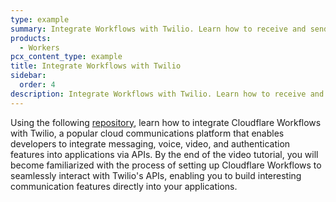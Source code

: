 ```yaml
---
type: example
summary: Integrate Workflows with Twilio. Learn how to receive and send text messages and phone calls via APIs and Webhooks.
products:
  - Workers
pcx_content_type: example
title: Integrate Workflows with Twilio
sidebar:
  order: 4
description: Integrate Workflows with Twilio. Learn how to receive and send text messages and phone calls via APIs and Webhooks.
---
```



Using the following [repository](https://github.com/craigsdennis/twilio-cloudflare-workflow), learn how to integrate Cloudflare Workflows with Twilio, a popular cloud communications platform that enables developers to integrate messaging, voice, video, and authentication features into applications via APIs. By the end of the video tutorial, you will become familiarized with the process of setting up Cloudflare Workflows to seamlessly interact with Twilio's APIs, enabling you to build interesting communication features directly into your applications.

<Stream
	id="8b8a1a7c2673adf107bb769ffffa5d77"
	title="Twilio and Workflows"
	thumbnail="2.5s"
/>
